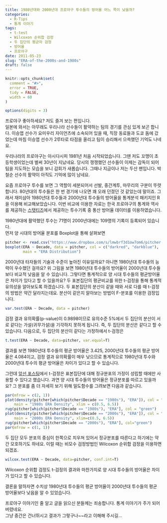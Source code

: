 ```yaml
---
title: 1980년대와 2000년대 프로야구 투수들의 방어율 어느 쪽이 낮을까?
categories:
  - R-Tips
  - 통계 이야기
tags:
  - t-test
  - Wilcoxon 순위합 검정
  - 두 집단의 평균차 검정
  - 방어율
  - 프로야구
date: 2011-05-23
slug: "ERA-of-the-2000s-and-1980s"
draft: false
---
```


```r
knitr::opts_chunk$set(
  comment = "#>",
  error = TRUE,
  tidy = FALSE,
  width = 60
)

options(digits = 3)
```

프로야구 좋아하세요? 저도 즐겨 보는 편입니다.  
일본에 와서는 아무래도 우리나라 선수들이 활약하는 팀의 경기를 관심 있게 보곤 합니다. 이승엽 선수가 요미우리 자이언츠에 소속되어 있을 때, 직장 동료들과 도쿄 돔에 갔었는데 마침 이승엽 선수가 2루타로 타점을 올리고 팀이 승리해서 으쓱했던 기억도 나네요.

우리나라의 프로야구는 아시다시피 1981년 처음 시작되었습니다. 그땐 저도 꼬맹이 초등학생이었는데 벌써 30년이 지났네요. 당시의 쟁쟁했던 선수들이 이제는 감독이 되어 팀을 지도하는 모습을 보니 감회가 새롭습니다. 그때나 지금이나 저는 두산 팬입니다. 박철순 선수의 활약이 아직도 기억에 많이 남네요.  
  
요즘 프로야구 투수를 보면 그 역할이 세분되어서 선발, 중간계투, 마무리의 구분이 뚜렷합니다. 80년대의 투수들은 한 번 경기에 나오면 꽤 오래 던졌던 것 같았는데 말이죠. 그래서 재미삼아 1980년대 투수들과 2000년대 투수들의 방어율을 통계분석 패키지인 R을 이용해 비교해보았습니다. 이번 비교에 이용한 자료는 한국 프로야구의 통계와 역사를 제공하는 [스탯티즈][1]에서 제공하는 투수기록 중 통산 방어율 데이터를 이용하였습니다.

1980년대에 활약했던 투수는 71명이 2000년대에는 109명의 기록이 등록되어 있습니다.  
먼저 양 시대의 방어율 분포를 Boxplot을 통해 살펴보면

```r
pitcher <- read.csv("https://www.dropbox.com/s/lmwbrf3d1ow7om6/pitcher.csv?dl=1")
boxplot(ERA ~ Decade, data = pitcher, col = c("darkred", "darkblue"),
        main = "ERA Distribution")
```

2000년대 타자들의 기술과 수준이 높아진 이유일까요? 아니면 1980년대 투수들의 능력이 우수했던 걸까요? 위 그림을 보면 1980년대 투수들의 방어율이 2000년대 투수들보다 비교적 낮음을 알 수 있습니다. 그렇다면 통계적으로 양 시대 투수들의 평균방어율은 차이가 있다고 할 수 있을까요? 두 표본집단의 평균비교를 위한 t-검정을 통해 통계적 유의성을 알아보도록 하겠습니다. 두 표본집단의 분산이 같을 때와 서로 다를 때 t-검정의 방법은 약간 달라지는데요. 분산이 같은지 알아보는 방법이 F-분포를 이용한 검정입니다.

```r
var.test(ERA ~ Decade, data = pitcher)
```
검정 결과 유의확률(p-value)이 0.9898이므로 유의수준 5%에서 두 집단의 분산이 서로 같다는 가설(귀무가설)을 기각하지 못하게 됩니다. 즉, 두 집단의 분산은 같다고 할 수 있습니다. 다음으로, 두 집단의 분산이 같다는 가정하에서 t-검정은

```r
t.test(ERA ~ Decade, data=pitcher, var.equal=T)
```

결과를 보면 1980년대 투수들의 평균 방어율은 3.425, 2000년대 투수들의 평균 방어율은 4.084이고, 검정 결과 유의확률이 매우 낮으므로 통계적으로 1980년대 투수와 2000년대 투수의 평균 방어율은 차이가 있다고 할 수 있습니다.

그런데 [앞선 포스팅][3]에서 t-검정은 표본집단에 대해 정규분포의 가정이 성립할 때에만 사용할 수 있다고 했습니다. 과연 양 시대 투수들의 방어율은 정규분포를 따르고 있을까요? 그 분포를 좀 더 자세히 보기 위해 밀도함수를 그려보면 다음과 같습니다.

```r
par(mfrow = c(2, 1))
plot(density(pitcher[which(pitcher$Decade == "1980s"), "ERA"]), col = "darkred",
    main = "1980s ERA Density", xlim = c(0.5, 6.5))
rug(pitcher[which(pitcher$Decade == "1980s"), "ERA"], col = "green")
plot(density(pitcher[which(pitcher$Decade == "2000s"), "ERA"]), col = "darkblue",
    main = "2000s ERA Density", xlim=c(0.5, 6.5))
rug(pitcher[which(pitcher$Decade == "2000s"), "ERA"], col="green")
par(mfrow = c(1, 1))
```

두 집단 모두 분포의 중심이 한쪽으로 치우쳐 있어서 정규분포를 따른다고 하기에는 약간 모호하기도 하네요. 이럴 때는 비모수 검정방법인 Wilcoxon 순위합 검정을 이용하면 되겠죠.

```r
wilcox.test(ERA ~ Decade, data=pitcher, conf.int=T)
```

Wilcoxon 순위합 검정도 t-검정의 결과와 마찬가지로 양 시대 투수들의 방어율은 차이가 있다고 할 수 있습니다.

결론을 말하자면 수치상 1980년대 투수들의 평균 방어율이 2000년대 투수들의 평균 방어율보다 낮음을 알 수 있었습니다.

프로야구 이야기인 줄 알고 글을 읽으신 분들께는 죄송합니다. 통계 이야기가 주가 되어 버렸네요.  
그냥 중간은 건너뛰시고 결과가 그렇구나~~라고 이해해 주시길...

 [1]: http://www.statiz.co.kr/index.php?mid=stat_at&#038;re=1&#038;ys=1982&#038;ye=1989&#038;se=0&#038;te=&#038;tm=&#038;ty=0&#038;qu=auto&#038;po=0&#038;as=&#038;ae=&#038;hi=&#038;un=&#038;pl=&#038;da=1&#038;o1=ERAP&#038;o2=OutCount&#038;de=0&#038;lr=0&#038;tr=&#038;cv=&#038;ml=1&#038;sn=30&#038;pa=60&#038;si=&#038;cn=
 [3]: http://wsyang.com/2011/05/%EB%91%90-%ED%91%9C%EB%B3%B8%EC%A7%91%EB%8B%A8%EC%9D%98-%ED%8F%89%EA%B7%A0-%EC%B0%A8%EC%9D%B4%EC%97%90-%EB%8C%80%ED%95%9C-%EA%B2%80%EC%A0%95-%EB%B0%A9%EB%B2%95%EB%93%A4/